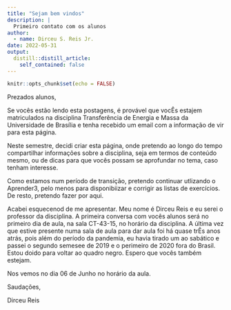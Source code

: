 ```yaml
---
title: "Sejam bem vindos"
description: |
  Primeiro contato com os alunos
author:
  - name: Dirceu S. Reis Jr.
date: 2022-05-31
output:
  distill::distill_article:
    self_contained: false
---
```



```r
knitr::opts_chunk$set(echo = FALSE)
```

Prezados alunos,

Se vocês estão lendo esta postagens, é provável que vocÊs estajem matriculados na disciplina Transferência de Energia e Massa da Universidade de Brasília e tenha recebido um email com a informação de vir para esta página.

Neste semestre, decidi criar esta página, onde pretendo ao longo do tempo compartilhar informações sobre a disciplina, seja em termos de conteúdo mesmo, ou de dicas para que vocês possam se aprofundar no tema, caso tenham interesse.

Como estamos num período de transição, pretendo continuar utlizando o Aprender3, pelo menos para disponibiizar e corrigir as listas de exercícios.  De resto, pretendo fazer por aqui.

Acabei esquecenod de me apresentar. Meu nome é Dirceu Reis e eu serei o professor da disciplina. A primeira conversa com vocês alunos será no primeiro dia de aula, na sala CT-43-15, no horário da disciplina. A última vez que estive presente numa sala de aula para dar aula foi há quase trÊs anos atrás, pois além do período da pandemia, eu havia tirado um ao sabático e passei o segundo semesee de 2019 e o perimeiro de 2020 fora do Brasil. Estou doido para voltar ao quadro negro. Espero que vocês também estejam.
 

Nos vemos no dia 06 de Junho no horário da aula. 

Saudações,

Dirceu Reis


